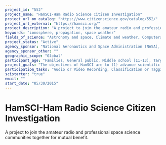 ```yaml
---
project_id: "552"
project_name: "HamSCI-Ham Radio Science Citizen Investigation"
project_url_on_catalog: "https://www.citizenscience.gov/catalog/552/"
project_url_external: "https://hamsci.org/"
project_description: "A project to join the amateur radio and professional space science communities together for mutual benefit."
keywords: "ionosphere, propagation, space weather"
fields_of_science: "Astronomy and space, Climate and weather, Computers and technology, Education, Geology and earth science, Physics"
project_status: "Active"
agency_sponsor: "National Aeronautics and Space Administration (NASA), National Science Foundation (NSF)"
agency_sponsor_other: ""
geographic_scope: "Global"
participant_age: "Families, General public, Middle school (11-13), Targeted group, Youth/teen (up to 17)"
project_goals: "The objectives of HamSCI are to (1) advance scientific research and understanding through amateur radio activities, (2) encourage the development of new technologies to support this research, and (3) provide educational opportunities for the amateur community and the general public."
participation_tasks: "Audio or Video Recording, Classification or Tagging, Data Analysis, Identification, Learning, Measurement, Observation, Problem Solving"
scistarter: "true"
email: ""
start_date: "05/30/2015"
---
```


# HamSCI-Ham Radio Science Citizen Investigation

A project to join the amateur radio and professional space science communities together for mutual benefit.
